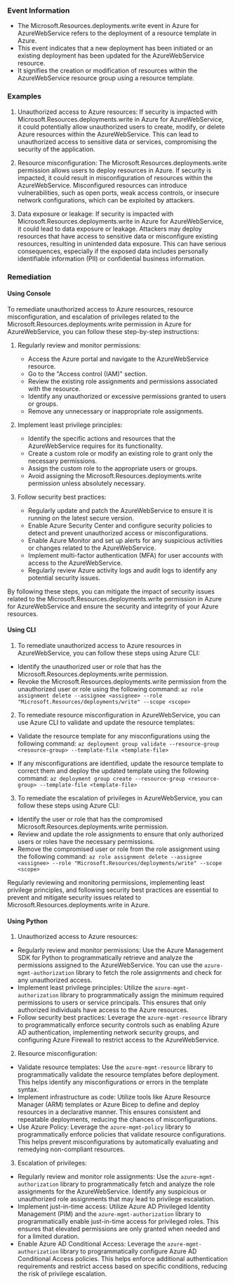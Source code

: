 
### Event Information

- The Microsoft.Resources.deployments.write event in Azure for AzureWebService refers to the deployment of a resource template in Azure.
- This event indicates that a new deployment has been initiated or an existing deployment has been updated for the AzureWebService resource.
- It signifies the creation or modification of resources within the AzureWebService resource group using a resource template.


### Examples

1. Unauthorized access to Azure resources: If security is impacted with Microsoft.Resources.deployments.write in Azure for AzureWebService, it could potentially allow unauthorized users to create, modify, or delete Azure resources within the AzureWebService. This can lead to unauthorized access to sensitive data or services, compromising the security of the application.

2. Resource misconfiguration: The Microsoft.Resources.deployments.write permission allows users to deploy resources in Azure. If security is impacted, it could result in misconfiguration of resources within the AzureWebService. Misconfigured resources can introduce vulnerabilities, such as open ports, weak access controls, or insecure network configurations, which can be exploited by attackers.

3. Data exposure or leakage: If security is impacted with Microsoft.Resources.deployments.write in Azure for AzureWebService, it could lead to data exposure or leakage. Attackers may deploy resources that have access to sensitive data or misconfigure existing resources, resulting in unintended data exposure. This can have serious consequences, especially if the exposed data includes personally identifiable information (PII) or confidential business information.

### Remediation

#### Using Console

To remediate unauthorized access to Azure resources, resource misconfiguration, and escalation of privileges related to the Microsoft.Resources.deployments.write permission in Azure for AzureWebService, you can follow these step-by-step instructions:

1. Regularly review and monitor permissions:
   - Access the Azure portal and navigate to the AzureWebService resource.
   - Go to the "Access control (IAM)" section.
   - Review the existing role assignments and permissions associated with the resource.
   - Identify any unauthorized or excessive permissions granted to users or groups.
   - Remove any unnecessary or inappropriate role assignments.

2. Implement least privilege principles:
   - Identify the specific actions and resources that the AzureWebService requires for its functionality.
   - Create a custom role or modify an existing role to grant only the necessary permissions.
   - Assign the custom role to the appropriate users or groups.
   - Avoid assigning the Microsoft.Resources.deployments.write permission unless absolutely necessary.

3. Follow security best practices:
   - Regularly update and patch the AzureWebService to ensure it is running on the latest secure version.
   - Enable Azure Security Center and configure security policies to detect and prevent unauthorized access or misconfigurations.
   - Enable Azure Monitor and set up alerts for any suspicious activities or changes related to the AzureWebService.
   - Implement multi-factor authentication (MFA) for user accounts with access to the AzureWebService.
   - Regularly review Azure activity logs and audit logs to identify any potential security issues.

By following these steps, you can mitigate the impact of security issues related to the Microsoft.Resources.deployments.write permission in Azure for AzureWebService and ensure the security and integrity of your Azure resources.

#### Using CLI

1. To remediate unauthorized access to Azure resources in AzureWebService, you can follow these steps using Azure CLI:

- Identify the unauthorized user or role that has the Microsoft.Resources.deployments.write permission.
- Revoke the Microsoft.Resources.deployments.write permission from the unauthorized user or role using the following command:
  `az role assignment delete --assignee <assignee> --role "Microsoft.Resources/deployments/write" --scope <scope>`

2. To remediate resource misconfiguration in AzureWebService, you can use Azure CLI to validate and update the resource templates:

- Validate the resource template for any misconfigurations using the following command:
  `az deployment group validate --resource-group <resource-group> --template-file <template-file>`

- If any misconfigurations are identified, update the resource template to correct them and deploy the updated template using the following command:
  `az deployment group create --resource-group <resource-group> --template-file <template-file>`

3. To remediate the escalation of privileges in AzureWebService, you can follow these steps using Azure CLI:

- Identify the user or role that has the compromised Microsoft.Resources.deployments.write permission.
- Review and update the role assignments to ensure that only authorized users or roles have the necessary permissions.
- Remove the compromised user or role from the role assignment using the following command:
  `az role assignment delete --assignee <assignee> --role "Microsoft.Resources/deployments/write" --scope <scope>`

Regularly reviewing and monitoring permissions, implementing least privilege principles, and following security best practices are essential to prevent and mitigate security issues related to Microsoft.Resources.deployments.write in Azure.

#### Using Python

1. Unauthorized access to Azure resources:
- Regularly review and monitor permissions: Use the Azure Management SDK for Python to programmatically retrieve and analyze the permissions assigned to the AzureWebService. You can use the `azure-mgmt-authorization` library to fetch the role assignments and check for any unauthorized access.
- Implement least privilege principles: Utilize the `azure-mgmt-authorization` library to programmatically assign the minimum required permissions to users or service principals. This ensures that only authorized individuals have access to the Azure resources.
- Follow security best practices: Leverage the `azure-mgmt-resource` library to programmatically enforce security controls such as enabling Azure AD authentication, implementing network security groups, and configuring Azure Firewall to restrict access to the AzureWebService.

2. Resource misconfiguration:
- Validate resource templates: Use the `azure-mgmt-resource` library to programmatically validate the resource templates before deployment. This helps identify any misconfigurations or errors in the template syntax.
- Implement infrastructure as code: Utilize tools like Azure Resource Manager (ARM) templates or Azure Bicep to define and deploy resources in a declarative manner. This ensures consistent and repeatable deployments, reducing the chances of misconfigurations.
- Use Azure Policy: Leverage the `azure-mgmt-policy` library to programmatically enforce policies that validate resource configurations. This helps prevent misconfigurations by automatically evaluating and remedying non-compliant resources.

3. Escalation of privileges:
- Regularly review and monitor role assignments: Use the `azure-mgmt-authorization` library to programmatically fetch and analyze the role assignments for the AzureWebService. Identify any suspicious or unauthorized role assignments that may lead to privilege escalation.
- Implement just-in-time access: Utilize Azure AD Privileged Identity Management (PIM) and the `azure-mgmt-authorization` library to programmatically enable just-in-time access for privileged roles. This ensures that elevated permissions are only granted when needed and for a limited duration.
- Enable Azure AD Conditional Access: Leverage the `azure-mgmt-authorization` library to programmatically configure Azure AD Conditional Access policies. This helps enforce additional authentication requirements and restrict access based on specific conditions, reducing the risk of privilege escalation.

